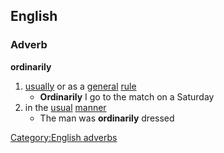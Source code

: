 ==English==
===Adverb===
'''ordinarily'''
#[[usually]] or as a [[general]] [[rule]]
#* '''Ordinarily''' I go to the match on a Saturday
#in the [[usual]] [[manner]]
#* The man was '''ordinarily''' dressed
[[Category:English adverbs]]